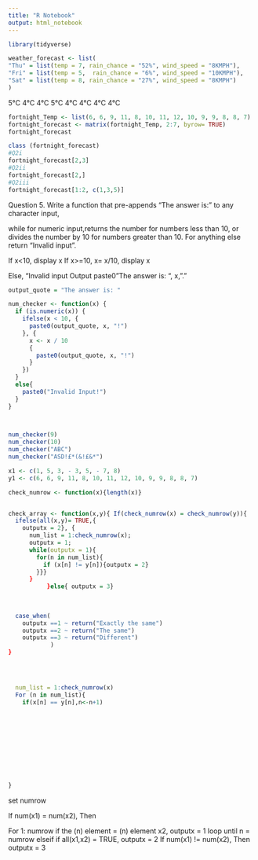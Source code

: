 ```yaml
---
title: "R Notebook"
output: html_notebook
---
```

```r
library(tidyverse)
```


```r

weather_forecast <- list(
"Thu" = list(temp = 7, rain_chance = "52%", wind_speed = "8KMPH"),
"Fri" = list(temp = 5,  rain_chance = "6%", wind_speed = "10KMPH"),
"Sat" = list(temp = 8, rain_chance = "27%", wind_speed = "8KMPH")
)
```


5°C	4°C	4°C	5°C	4°C	4°C	4°C	4°C

```r
fortnight_Temp <- list(6, 6, 9, 11, 8, 10, 11, 12, 10, 9, 9, 8, 8, 7)
fortnight_forecast <- matrix(fortnight_Temp, 2:7, byrow= TRUE)
fortnight_forecast

class (fortnight_forecast)
#Q2i
fortnight_forecast[2,3]
#Q2ii
fortnight_forecast[2,]
#Q2iii
fortnight_forecast[1:2, c(1,3,5)]
```

Question 5.
Write a function that pre-appends “The answer is:” to any character input, 

while for numeric input,returns the number for numbers less than 10,
or divides the number by 10 for numbers greater than 10. 
For anything else return “Invalid input”.


If x<10, display x
If x>=10, x= x/10, display x

Else, "Invalid input
Output paste0"The answer is: ", x, "."
```r
output_quote = "The answer is: "

num_checker <- function(x) {
  if (is.numeric(x)) {
    ifelse(x < 10, {
      paste0(output_quote, x, "!")
    }, {
      x <- x / 10
      {
        paste0(output_quote, x, "!")
      }
    })
  }
  else{
    paste0("Invalid Input!")
  }
}

  

num_checker(9)
num_checker(10)
num_checker("ABC")
num_checker("ASD!£*(&!£&*")

```




```r
x1 <- c(1, 5, 3, - 3, 5, - 7, 8)    
y1 <- c(6, 6, 9, 11, 8, 10, 11, 12, 10, 9, 9, 8, 8, 7)

check_numrow <- function(x){length(x)}


check_array <- function(x,y){ If(check_numrow(x) = check_numrow(y)){
  ifelse(all(x,y)= TRUE,{
    outputx = 2}, {
      num_list = 1:check_numrow(x);
      outputx = 1;
      while(outputx = 1){
        for(n in num_list){
          if (x[n] != y[n]){outputx = 2}
        }}}
      }
           }else{ outputx = 3}
  
  
 
  case_when(
    outputx ==1 ~ return("Exactly the same")
    outputx ==2 ~ return("The same")
    outputx ==3 ~ return("Different")
            ) 
}



  
  num_list = 1:check_numrow(x)
  For (n in num_list){
    if(x[n] == y[n],n<-n+1)
    










}

```
set numrow

If num(x1) = num(x2),
Then

For 1: numrow 
if the (n) element = (n) element x2, outputx = 1
loop until n = numrow
elseif
if all(x1,x2) = TRUE, outputx = 2
If num(x1) != num(x2), Then outputx = 3